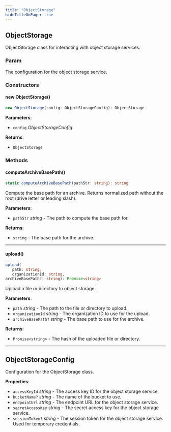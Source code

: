 ```yaml
---
title: "ObjectStorage"
hideTitleOnPage: true
---
```



## ObjectStorage

ObjectStorage class for interacting with object storage services.

### Param

The configuration for the object storage service.

### Constructors

#### new ObjectStorage()

```ts
new ObjectStorage(config: ObjectStorageConfig): ObjectStorage
```

**Parameters**:

- `config` _ObjectStorageConfig_


**Returns**:

- `ObjectStorage`

### Methods

#### computeArchiveBasePath()

```ts
static computeArchiveBasePath(pathStr: string): string
```

Compute the base path for an archive. Returns normalized path without the root (drive letter or leading slash).

**Parameters**:

- `pathStr` _string_ - The path to compute the base path for.


**Returns**:

- `string` - The base path for the archive.

***

#### upload()

```ts
upload(
   path: string, 
   organizationId: string, 
archiveBasePath?: string): Promise<string>
```

Upload a file or directory to object storage.

**Parameters**:

- `path` _string_ - The path to the file or directory to upload.
- `organizationId` _string_ - The organization ID to use for the upload.
- `archiveBasePath?` _string_ - The base path to use for the archive.


**Returns**:

- `Promise<string>` - The hash of the uploaded file or directory.

***


## ObjectStorageConfig

Configuration for the ObjectStorage class.

**Properties**:

- `accessKeyId` _string_ - The access key ID for the object storage service.
- `bucketName?` _string_ - The name of the bucket to use.
- `endpointUrl` _string_ - The endpoint URL for the object storage service.
- `secretAccessKey` _string_ - The secret access key for the object storage service.
- `sessionToken?` _string_ - The session token for the object storage service. Used for temporary credentials.